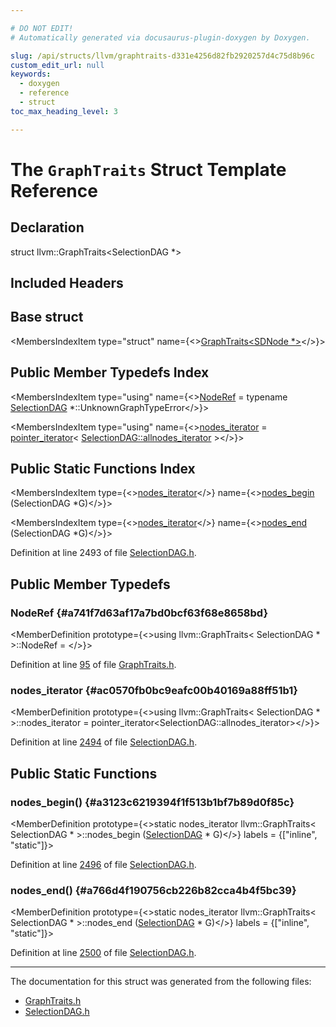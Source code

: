 ```yaml
---

# DO NOT EDIT!
# Automatically generated via docusaurus-plugin-doxygen by Doxygen.

slug: /api/structs/llvm/graphtraits-d331e4256d82fb2920257d4c75d8b96c
custom_edit_url: null
keywords:
  - doxygen
  - reference
  - struct
toc_max_heading_level: 3

---
```





# The `GraphTraits` Struct Template Reference

<DoxygenPage pluginConfig={pluginConfig}>



## Declaration

<CodeBlock>struct llvm::GraphTraits&lt;SelectionDAG &#42;&gt;</CodeBlock>

## Included Headers

<IncludesList>
<IncludesListItem
  filePath="llvm/CodeGen/SelectionDAG.h"
  permalink="/docs/api/files/include/include/llvm/include/llvm/codegen/selectiondag-h"
  isLocal="true" />
</IncludesList>

## Base struct

<MembersIndex>

<MembersIndexItem
  type="struct"
  name={<><a href="/docs/api/structs/llvm/graphtraits-404b5b8ef0c47cc568060468de8cfca6">GraphTraits&lt;SDNode &#42;&gt;</a></>}>
</MembersIndexItem>

</MembersIndex>

## Public Member Typedefs Index

<MembersIndex>

<MembersIndexItem
  type="using"
  name={<><a href="/docs/api/structs/llvm/graphtraits/#a741f7d63af17a7bd0bcf63f68e8658bd">NodeRef</a> = typename <a href="/docs/api/classes/llvm/selectiondag">SelectionDAG</a> &#42;::UnknownGraphTypeError</>}>
</MembersIndexItem>

<MembersIndexItem
  type="using"
  name={<><a href="#ac0570fb0bc9eafc00b40169a88ff51b1">nodes&#95;iterator</a> = <a href="/docs/api/classes/llvm/pointer-iterator">pointer&#95;iterator</a>&lt; <a href="/docs/api/classes/llvm/selectiondag/#affd0aa316a7d7197e5509b7f85a8f34e">SelectionDAG::allnodes&#95;iterator</a> &gt;</>}>
</MembersIndexItem>

</MembersIndex>

## Public Static Functions Index

<MembersIndex>

<MembersIndexItem
  type={<><a href="#ac0570fb0bc9eafc00b40169a88ff51b1">nodes&#95;iterator</a></>}
  name={<><a href="#a3123c6219394f1f513b1bf7b89d0f85c">nodes&#95;begin</a> (SelectionDAG &#42;G)</>}>
</MembersIndexItem>

<MembersIndexItem
  type={<><a href="#ac0570fb0bc9eafc00b40169a88ff51b1">nodes&#95;iterator</a></>}
  name={<><a href="#a766d4f190756cb226b82cca4b4f5bc39">nodes&#95;end</a> (SelectionDAG &#42;G)</>}>
</MembersIndexItem>

</MembersIndex>


Definition at line 2493 of file <a href="/docs/api/files/include/include/llvm/include/llvm/codegen/selectiondag-h">SelectionDAG.h</a>.

<SectionDefinition>

## Public Member Typedefs

### NodeRef {#a741f7d63af17a7bd0bcf63f68e8658bd}

<MemberDefinition
  prototype={<>using llvm::GraphTraits&lt; SelectionDAG &#42; &gt;::NodeRef = </>}>

Definition at line <a href="/docs/api/files/include/include/llvm/include/llvm/adt/graphtraits-h/#l00095">95</a> of file <a href="/docs/api/files/include/include/llvm/include/llvm/adt/graphtraits-h">GraphTraits.h</a>.
</MemberDefinition>

### nodes&#95;iterator {#ac0570fb0bc9eafc00b40169a88ff51b1}

<MemberDefinition
  prototype={<>using llvm::GraphTraits&lt; SelectionDAG &#42; &gt;::nodes&#95;iterator =  pointer&#95;iterator&lt;SelectionDAG::allnodes&#95;iterator&gt;</>}>

Definition at line <a href="/docs/api/files/include/include/llvm/include/llvm/codegen/selectiondag-h/#l02494">2494</a> of file <a href="/docs/api/files/include/include/llvm/include/llvm/codegen/selectiondag-h">SelectionDAG.h</a>.
</MemberDefinition>

</SectionDefinition>

<SectionDefinition>

## Public Static Functions

### nodes&#95;begin() {#a3123c6219394f1f513b1bf7b89d0f85c}

<MemberDefinition
  prototype={<>static nodes&#95;iterator llvm::GraphTraits&lt; SelectionDAG &#42; &gt;::nodes&#95;begin (<a href="/docs/api/classes/llvm/selectiondag">SelectionDAG</a> &#42; G)</>}
  labels = {["inline", "static"]}>

Definition at line <a href="/docs/api/files/include/include/llvm/include/llvm/codegen/selectiondag-h/#l02496">2496</a> of file <a href="/docs/api/files/include/include/llvm/include/llvm/codegen/selectiondag-h">SelectionDAG.h</a>.
</MemberDefinition>

### nodes&#95;end() {#a766d4f190756cb226b82cca4b4f5bc39}

<MemberDefinition
  prototype={<>static nodes&#95;iterator llvm::GraphTraits&lt; SelectionDAG &#42; &gt;::nodes&#95;end (<a href="/docs/api/classes/llvm/selectiondag">SelectionDAG</a> &#42; G)</>}
  labels = {["inline", "static"]}>

Definition at line <a href="/docs/api/files/include/include/llvm/include/llvm/codegen/selectiondag-h/#l02500">2500</a> of file <a href="/docs/api/files/include/include/llvm/include/llvm/codegen/selectiondag-h">SelectionDAG.h</a>.
</MemberDefinition>

</SectionDefinition>

<hr/>

The documentation for this struct was generated from the following files:

<ul>
<li><a href="/docs/api/files/include/include/llvm/include/llvm/adt/graphtraits-h">GraphTraits.h</a></li>
<li><a href="/docs/api/files/include/include/llvm/include/llvm/codegen/selectiondag-h">SelectionDAG.h</a></li>
</ul>

</DoxygenPage>
